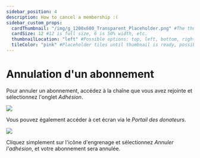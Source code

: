```yaml
---
sidebar_position: 4
description: How to cancel a membership :(
sidebar_custom_props:
  cardThumbnail: "/img/g_1200x600_Transparent_Placeholder.png" #The thumbnail on the category card.
  cardSize: 12 #12 is full size, 6 is 50% width, etc.
  thumbnailLocation: "left" #Possible options: top, left, bottom, right, none
  tileColor: "pink" #Placeholder tiles until thumbnail is ready, possible options: blue, cream, darkpurple, lightpurple, mauve, orange, pink, none
---
```

# Annulation d'un abonnement

Pour annuler un abonnement, accédez à la chaîne que vous avez rejointe et sélectionnez l'onglet *Adhésion*.

![](https://i.imgur.com/vjnKkRD.png)

Vous pouvez également accéder à cet écran via le *Portail des donateurs*.

![](https://i.imgur.com/0pZGd6T.png)

Cliquez simplement sur l'icône d'engrenage et sélectionnez *Annuler l'adhésion*, et votre abonnement sera annulée.

